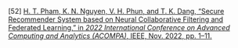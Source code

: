 \[52\]	[H. T. Pham, K. N. Nguyen, V. H. Phun, and T. K. Dang, “Secure Recommender System based on Neural Collaborative Filtering and Federated Learning,” in *2022 International Conference on Advanced Computing and Analytics (ACOMPA)*, IEEE, Nov. 2022, pp. 1–11.](http://paperpile.com/b/Lj1YHA/V0tq)